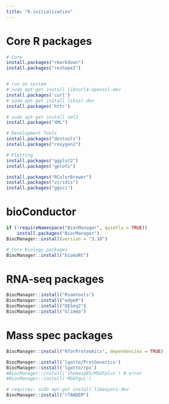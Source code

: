 ```yaml
---
title: "R.initialization"
---
```


# Core R packages

```r
# Core
install.packages("rmarkdown")
install.packages("reshape2")


# run on system
# sudo apt-get install libcurl4-openssl-dev
install.packages('curl')
# sudo apt-get install libssl-dev
install.packages('httr')

# sudo apt-get install xml2
install.packages("XML")

# Development Tools
install.packages("devtools")
install.packages("roxygen2")

# Plotting
install.packages("ggplot2")
install.packages("gplots")

install.packages("RColorBrewer")
install.packages("viridis")
install.packages("ggsci")
```

# bioConductor

```r
if (!requireNamespace("BiocManager", quietly = TRUE))
    install.packages("BiocManager")
BiocManager::install(version = "3.10")

# Core biology packages
BiocManager::install("biomaRt")

```

# RNA-seq packages
```r
BiocManager::install("Rsamtools")
BiocManager::install("edgeR")
BiocManager::install("DESeq2")
BiocManager::install("Glimma")

```

# Mass spec packages
```r
BiocManager::install("RforProteomics", dependencies = TRUE)

BiocManager::install('lgatto/ProtGenerics')
BiocManager::install('lgatto/rpx')
#BiocManager::install('thomasp85/MSGFplus') # error
#BiocManager::install('MSGFgui')

# requires: sudo apt-get install libexpat1-dev
BiocManager::install("rTANDEM")

```
